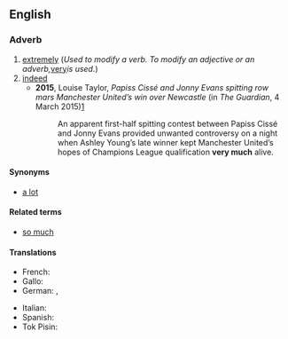 ==English==

===Adverb===
{{en-adv}}

# [[extremely]] (''Used to modify a verb. To modify an adjective or an adverb, ''[[very]]'' is used.'')
# [[indeed]]
#* '''2015''', Louise Taylor, ''Papiss Cissé and Jonny Evans spitting row mars Manchester United’s win over Newcastle'' (in ''The Guardian'', 4 March 2015)[http://www.theguardian.com/football/2015/mar/04/newcastle-united-manchester-united-premier-league-match-report]
#*: An apparent first-half spitting contest between Papiss Cissé and Jonny Evans provided unwanted controversy on a night when Ashley Young’s late winner kept Manchester United’s hopes of Champions League qualification '''very much''' alive.

====Synonyms====
* [[a lot]]

====Related terms====
* [[so much]]

====Translations====
{{trans-top|extremely}}
* French: {{t+|fr|beaucoup}}
* Gallo: {{t|roa-gal|brav'ment}}
* German: {{t+|de|sehr}}, {{t+|de|schon}}
{{trans-mid}}
* Italian: {{t+|it|mille}}
* Spanish: {{t+|es|mucho|m}}
* Tok Pisin: {{t|tpi|tumas}}
{{trans-bottom}}